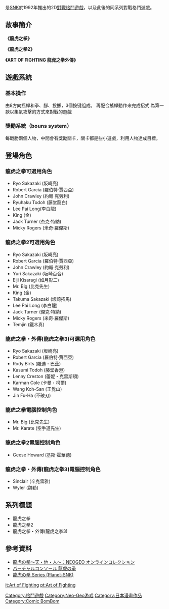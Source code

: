 {{Infobox VG series
| title = 龍虎之拳
| japanese  = 龍虎の拳
| english = Art of Fighting
| image = [[File:Art_of_Fighting_Logo.png|250px]]
| creator = 松本裕司
| caption =
| genre = [[格斗游戏|格斗游戏]]
| developer = [[SNK_Playmore|SNK]]
| publisher = SNK
| platforms = {{spml| [[街機|街機]] | [[Neo_Geo|Neo Geo]] | Neo-Geo CD | [[超級任天堂|超級任天堂]] | [[Mega_Drive|Mega Drive]] | [[PC_Engine|PC Engine]] | [[PlayStation_2|PlayStation 2]] | [[Wii|Wii]]（[[Virtual_Console|Virtual Console]]） }}
| first release version = 龍虎之拳
| first release date = 1992年9月24日
| latest release version = ART OF FIGHTING 龍虎之拳外傳
| latest release date = 1996年3月12日
}}
{{vgname|龍虎之拳|ja=龍虎の拳|en=Art of Fighting}}是[[SNK|SNK]]於1992年推出的2D[[對戰格鬥遊戲|對戰格鬥遊戲]]，以及此後的同系列對戰格鬥遊戲。

==故事簡介==
'''《龍虎之拳》'''

'''《龍虎之拳2》'''

'''《ART OF FIGHTING 龍虎之拳外傳》'''

==遊戲系統==
===基本操作===
由8方向摇桿和拳、腳、投擲，3個按键组成。
再配合搖桿動作來完成招式
為第一款以集氣攻擊的方式來對戰的遊戲

===獎勵系統（bouns system）===
每戰勝兩個人物，中間會有獎勵關卡，關卡都是些小遊戲，利用人物達成目標。

==登場角色==
===龍虎之拳可選用角色===
* Ryo Sakazaki (坂崎亮)
* Robert Garcia (羅伯特·賈西亞)
* John Crawley (約翰·克勞利)
* Ryuhaku Todoh (藤堂龍白)
* Lee Pai Long(李白龍)
* King (金)
* Jack Turner (杰克·特納)
* Micky Rogers (米奇·羅傑斯)

===龍虎之拳2可選用角色===
* Ryo Sakazaki (坂崎亮)
* Robert Garcia (羅伯特·賈西亞)
* John Crawley (約翰·克勞利)
* Yuri Sakazaki (坂崎百合)
* Eiji Kisaragi (如月影二)
* Mr. Big (比克先生) 
* King (金)
* Takuma Sakazaki (坂崎拓馬)
* Lee Pai Long (李白龍)
* Jack Turner (傑克·特納)
* Micky Rogers (米奇·羅傑斯)
* Temjin (鐵木真)

===龍虎之拳・外傳(龍虎之拳3)可選用角色===
* Ryo Sakazaki (坂崎亮)
* Robert Garcia (羅伯特·賈西亞)
* Rody Birts (羅迪・巴茲)
* Kasumi Todoh (藤堂香澄)
* Lenny Creston (蕾妮・克雷斯頓)
* Karman Cole (卡曼・柯爾)
* Wang Koh-San (王覺山)
* Jin Fu-Ha (不破刃)

===龍虎之拳電腦控制角色===
* Mr. Big (比克先生)
* Mr. Karate (空手道先生) 

===龍虎之拳2電腦控制角色===
* Geese Howard (基斯·霍華德) 

===龍虎之拳・外傳(龍虎之拳3)電腦控制角色===
* Sinclair (辛克雷雅)
* Wyler (魏勒)

==系列標題==
* 龍虎之拳
* 龍虎之拳2
* 龍虎之拳・外傳(龍虎之拳3)

==參考資料==
* [http://game.snkplaymore.co.jp/official/online/ryuko/index.php 龍虎の拳〜天・地・人〜：NEOGEO オンラインコレクション]
* [http://game.snkplaymore.co.jp/event/virtual-console/artoffighting/index_artoffighting_j.html バーチャルコンソール 龍虎の拳]
* [http://www.planet-snk.de/?&p=search&searchbase=articles&search=*Art+of+Fighting 龍虎の拳 Series (Planet-SNK)]

{{SNK}}

{{DEFAULTSORT:Ryuuko no Ken}}
[[Category:格鬥遊戲|Category:格鬥遊戲]]
[[Category:Neo-Geo游戏|Category:Neo-Geo游戏]]
[[Category:日本漫畫作品|Category:日本漫畫作品]]
[[Category:Comic_BomBom|Category:Comic BomBom]]

[[it:Art_of_Fighting|it:Art of Fighting]]
[[pt:Art_of_Fighting|pt:Art of Fighting]]